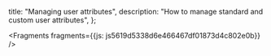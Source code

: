   title: "Managing user attributes",
  description: "How to manage standard and custom user attributes",
};






<Fragments fragments={{js: js5619d5338d6e466467df01873d4c802e0b}} />
